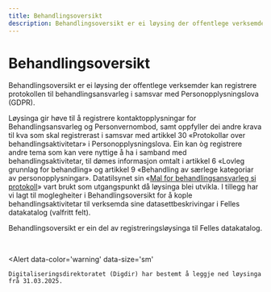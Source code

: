 ```yaml
---
title: Behandlingsoversikt
description: Behandlingsoversikt er ei løysing der offentlege verksemder kan registrere protokollen til behandlingsansvarlege i samsvar med Personopplysningslova (GDPR).
---
```


# Behandlingsoversikt

Behandlingsoversikt er ei løysing der offentlege verksemder kan registrere protokollen til behandlingsansvarleg i samsvar med Personopplysningslova (GDPR).

Løysinga gir høve til å registrere kontaktopplysningar for Behandlingsansvarleg og Personvernombod, samt oppfyller dei andre krava til kva som skal registrerast i samsvar med artikkel 30 «Protokollar over behandlingsaktivitetar» i Personopplysningslova. Ein kan òg registrere andre tema som kan vere nyttige å ha i samband med behandlingsaktivitetar, til dømes informasjon omtalt i artikkel 6 «Lovleg grunnlag for behandling» og artikkel 9 «Behandling av særlege kategoriar av personopplysningar». Datatilsynet sin «[Mal for behandlingsansvarleg si protokoll](https://www.datatilsynet.no/rettigheter-og-plikter/virksomhetenes-plikter/protokoll-over-behandlingsaktiviteter/)» vart brukt som utgangspunkt då løysinga blei utvikla. I tillegg har vi lagt til moglegheiter i Behandlingsoversikt for å kople behandlingsaktivitetar til verksemda sine datasettbeskrivingar i Felles datakatalog (valfritt felt).

Behandlingsoversikt er ein del av registreringsløysinga til Felles datakatalog.

&nbsp;

<Alert
    data-color='warning'
    data-size='sm'
>
    Digitaliseringsdirektoratet (Digdir) har bestemt å leggje ned løysinga frå 31.03.2025.
</Alert>
